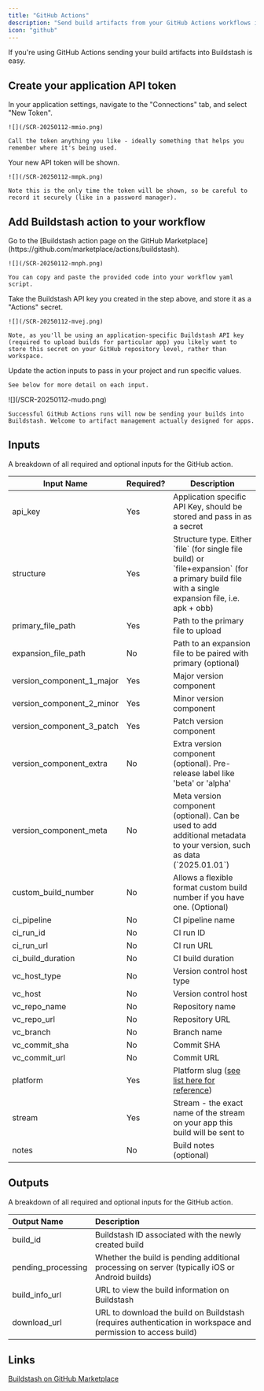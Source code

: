 ```yaml
---
title: "GitHub Actions"
description: "Send build artifacts from your GitHub Actions workflows into Buildstash"
icon: "github"
---
```


If you're using GitHub Actions sending your build artifacts into Buildstash is easy.

## Create your application API token

<Steps>
  <Step title="Create API token">
    In your application settings, navigate to the "Connections" tab, and select "New Token".

    ![](/SCR-20250112-mmio.png)

    Call the token anything you like - ideally something that helps you remember where it's being used.
  </Step>
  <Step title="Safely store for use">
    Your new API token will be shown.

    ![](/SCR-20250112-mmpk.png)

    Note this is the only time the token will be shown, so be careful to record it securely (like in a password manager).
  </Step>
</Steps>

## Add Buildstash action to your workflow

<Steps>
  <Step title="Install Buildstash action">
    Go to the [Buildstash action page on the GitHub Marketplace](https://github.com/marketplace/actions/buildstash).

    ![](/SCR-20250112-mnph.png)

    You can copy and paste the provided code into your workflow yaml script.
  </Step>
  <Step title="Add API key to your 'Actions secrets' for the repository">
    Take the Buildstash API key you created in the step above, and store it as a "Actions" secret.

    ![](/SCR-20250112-mvej.png)

    Note, as you'll be using an application-specific Buildstash API key (required to upload builds for particular app) you likely want to store this secret on your GitHub repository level, rather than workspace.
  </Step>
  <Step title="Tweak input values accordingly">
    Update the action inputs to pass in your project and run specific values.

    See below for more detail on each input.
  </Step>
  <Step title="See your builds appear in Buildstash!">
    ![](/SCR-20250112-mudo.png)

    Successful GitHub Actions runs will now be sending your builds into Buildstash. Welcome to artifact management actually designed for apps.
  </Step>
</Steps>

## Inputs

A breakdown of all required and optional inputs for the GitHub action.

| Input Name                | Required? | Description                                                                                                                                             |
| ------------------------- | --------- | ------------------------------------------------------------------------------------------------------------------------------------------------------- |
| api_key                   | Yes       | Application specific API Key, should be stored and pass in as a secret                                                                                  |
| structure                 | Yes       | Structure type. Either \`file\` (for single file build) or \`file\+expansion\` (for a primary build file with a single expansion file, i.e. apk \+ obb) |
| primary_file_path         | Yes       | Path to the primary file to upload                                                                                                                      |
| expansion_file_path       | No        | Path to an expansion file to be paired with primary (optional)                                                                                          |
| version_component_1_major | Yes       | Major version component                                                                                                                                 |
| version_component_2_minor | Yes       | Minor version component                                                                                                                                 |
| version_component_3_patch | Yes       | Patch version component                                                                                                                                 |
| version_component_extra   | No        | Extra version component (optional). Pre-release label like 'beta' or 'alpha'                                                                            |
| version_component_meta    | No        | Meta version component (optional). Can be used to add additional metadata to your version, such as data (\`2025.01.01\`)                                |
| custom_build_number       | No        | Allows a flexible format custom build number if you have one. (Optional)                                                                                |
| ci_pipeline               | No        | CI pipeline name                                                                                                                                        |
| ci_run_id                 | No        | CI run ID                                                                                                                                               |
| ci_run_url                | No        | CI run URL                                                                                                                                              |
| ci_build_duration         | No        | CI build duration                                                                                                                                       |
| vc_host_type              | No        | Version control host type                                                                                                                               |
| vc_host                   | No        | Version control host                                                                                                                                    |
| vc_repo_name              | No        | Repository name                                                                                                                                         |
| vc_repo_url               | No        | Repository URL                                                                                                                                          |
| vc_branch                 | No        | Branch name                                                                                                                                             |
| vc_commit_sha             | No        | Commit SHA                                                                                                                                              |
| vc_commit_url             | No        | Commit URL                                                                                                                                              |
| platform                  | Yes       | Platform slug ([see list here for reference](https://docs.buildstash.com/integrations/platforms))                                                       |
| stream                    | Yes       | Stream - the exact name of the stream on your app this build will be sent to                                                                            |
| notes                     | No        | Build notes (optional)                                                                                                                                  |

## Outputs

A breakdown of all required and optional inputs for the GitHub action.

| Output Name        | Description                                                                                                   |
| :----------------- | :------------------------------------------------------------------------------------------------------------ |
| build_id           | Buildstash ID associated with the newly created build                                                         |
| pending_processing | Whether the build is pending additional processing on server (typically iOS or Android builds)                |
| build_info_url     | URL to view the build information on Buildstash                                                               |
| download_url       | URL to download the build on Buildstash (requires authentication in workspace and permission to access build) |

## Links

[Buildstash on GitHub Marketplace](https://github.com/marketplace/actions/buildstash)